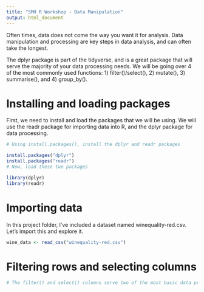 ```yaml
---
title: "SMH R Workshop - Data Manipulation"
output: html_document
---
```


Often times, data does not come the way you want it for analysis. Data manipulation and processing are key steps in data analysis, and can often take the longest.

The dplyr package is part of the tidyverse, and is a great package that will serve the majority of your data processing needs. We will be going over 4 of the most commonly used functions: 1) filter()/select(), 2) mutate(), 3) summarise(), and 4) group_by().


# Installing and loading packages

First, we need to install and load the packages that we will be using. We will use the readr package for importing data into R, and the dplyr package for data processing.

```r
# Using install.packages(), install the dplyr and readr packages

install.packages("dplyr")
install.packages("readr")
# Now, load these two packages

library(dplyr)
library(readr)

```

# Importing data

In this project folder, I've included a dataset named winequality-red.csv. Let's import this and explore it.

```r

wine_data <- read_csv("winequality-red.csv")


```


# Filtering rows and selecting columns

```r
# The filter() and select() columns serve two of the most basic data processing steps: filtering down your rows, and selecting the right columns



```


